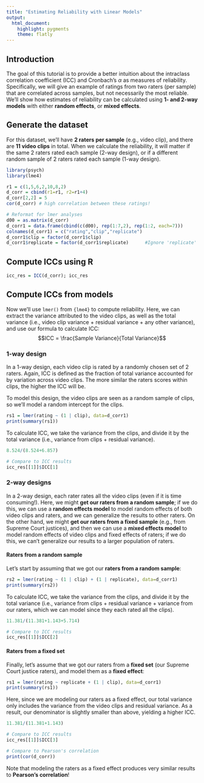 ```yaml
---
title: "Estimating Reliability with Linear Models"
output:
  html_document:
    highlight: pygments
    theme: flatly
---
```


Introduction
---------------------

The goal of this tutorial is to provide a better intuition about the intraclass correlation coefficient (ICC) and Cronbach's $\alpha$ as measures of reliability. Specifically, we will give an example of ratings from two raters (per sample) that are correlated across samples, but not necessarily the most reliable. We'll show how estimates of reliability can be calculated using **1- and 2-way models** with either **random effects**, or **mixed effects**.

Generate the dataset
---------------------
For this dataset, we'll have **2 raters per sample** (e.g., video clip), and there are **11 video clips** in total. When we calculate the reliability, it will matter if the same 2 raters rated each sample (2-way design), or if a different random sample of 2 raters rated each sample (1-way design).
```r
library(psych)
library(lme4)

r1 = c(1,5,6,2,10,8,2)
d_corr = cbind(r1=r1, r2=r1+4)
d_corr[2,2] = 5
cor(d_corr) # high correlation between these ratings!

# Reformat for lmer analyses
d00 = as.matrix(d_corr)
d_corr1 = data.frame(cbind(c(d00), rep(1:7,2), rep(1:2, each=7)))
colnames(d_corr1) = c("rating","clip","replicate")
d_corr1$clip = factor(d_corr1$clip)
d_corr1$replicate = factor(d_corr1$replicate)      #Ignore 'replicate' as a factor
```

Compute ICCs using R
---------------------
```r
icc_res = ICC(d_corr); icc_res
```


Compute ICCs from models
---------------------
Now we'll use `lmer()` from `{lme4}` to compute reliability. Here, we can extract the variance attributed to the video clips, as well as the total variance (i.e., video clip variance + residual variance + any other variance), and use our formula to calculate ICC: $$ICC = \frac{Sample Variance}{Total Variance}$$

### 1-way design
In a 1-way design, each video clip is rated by a randomly chosen set of 2 raters. Again, ICC is defined as the fraction of total variance accounted for by variation across video clips. The more similar the raters scores within clips, the higher the ICC will be.

To model this design, the video clips are seen as a random sample of clips, so we'll model a random intercept for the clips.

```r
rs1 = lmer(rating ~ (1 | clip), data=d_corr1)
print(summary(rs1))
```
To calculate ICC, we take the variance from the clips, and divide it by the total variance (i.e., variance from clips + residual variance).
```r
8.524/(8.524+6.857)

# Compare to ICC results
icc_res[[1]]$ICC[1]
```


### 2-way designs
In a 2-way design, each rater rates all the video clips (even if it is time consuming!). Here, we might **get our raters from a random sample**; if we do this, we can use a **random effects model** to model random effects of both video clips and raters, and we can generalize the results to other raters. On the other hand, we might **get our raters from a fixed sample** (e.g., from Supreme Court justices), and then we can use a **mixed effects model** to model random effects of video clips and fixed effects of raters; if we do this, we can't generalize our results to a larger population of raters.

#### Raters from a random sample
Let's start by assuming that we got our **raters from a random sample**:
```r
rs2 = lmer(rating ~ (1 | clip) + (1 | replicate), data=d_corr1)  
print(summary(rs2))
```

To calculate ICC, we take the variance from the clips, and divide it by the total variance (i.e., variance from clips + residual variance + variance from our raters, which we can model since they each rated all the clips).
```r
11.381/(11.381+1.143+5.714)

# Compare to ICC results
icc_res[[1]]$ICC[2]
```


#### Raters from a fixed set
Finally, let's assume that we got our raters from a **fixed set** (our Supreme Court justice raters), and model them as a **fixed effect**:
```r
rs1 = lmer(rating ~ replicate + (1 | clip), data=d_corr1)  
print(summary(rs1))
```

Here, since we are modeling our raters as a fixed effect, our total variance only includes the variance from the video clips and residual variance. As a result, our denominator is slightly smaller than above, yielding a higher ICC.
```r
11.381/(11.381+1.143)

# Compare to ICC results
icc_res[[1]]$ICC[3]

# Compare to Pearson's correlation
print(cor(d_corr))
```
Note that modeling the raters as a fixed effect produces very similar results to **Pearson's correlation**!